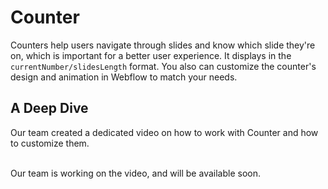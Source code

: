 
# Counter

Counters help users navigate through slides and know which slide they're on, which is important for a better user experience. It displays in the `currentNumber/slidesLength` format. You also can customize the counter's design and animation in Webflow to match your needs.


## A Deep Dive
Our team created a dedicated video on how to work with Counter and how to customize them.

<LoomEmbed url="https://www.youtube.com/embed/sWRUzxINCoA?si=h-Cr9oGrFP317PQH" title="" />
<br />
<Callout type='info'>
    Our team is working on the video, and will be available soon.
</Callout>